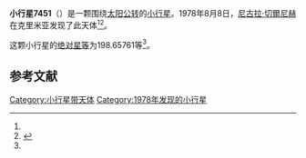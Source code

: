 {{Infobox planet
| bgcolour = #FFFFC0
| name = 7451 Verbitskaya
| symbol = 
| image = 
| caption = 
| discovery = yes
| discovery_ref = 
| discoverer = [[尼古拉·切爾尼赫|尼古拉·切爾尼赫]]
| discovery_site = [[克里米亚|克里米亚]] 
| discovered = 1978年8月8日
| designations = yes
| mp_name = 
| named_after = 
| alt_names = 1978 PU2/ 1992 PG
| mp_category = [[主带小行星|主带小行星]]
| orbit_ref = <ref name="a">[http://ssd.jpl.nasa.gov/sbdb.cgi?sstr=7451 7451 Verbitskaya] {{Wayback|url=http://ssd.jpl.nasa.gov/sbdb.cgi?sstr=7451 |date=20210901053846 }}，小行星數據庫瀏覽器（JPL Small-Body Database Browser）－[[美国国家航空航天局|美国国家航空航天局]]喷气推进实验室</ref>
| epoch = 2456400.5 (2013年4月18日更新)
| aphelion = {{convert|3.2878527|AU|km|3|abbr=on|lk=out}}
| perihelion = {{convert|2.3284879|AU|km|3|abbr=on}}
| semimajor = {{convert|2.8081703|AU|km|3|abbr=on}}
| eccentricity = 0.1708167
| period = 1718.832682 [[日|日]]<br />4.71[[儒略年|儒略年]]
| avg_speed = 
| inclination = 10.30205
| asc_node = 147.08239
| mean_anomaly = 
| arg_peri = 198.65761
| satellites = 
| physical_characteristics = yes
| dimensions = 
| mass = 
| density = 
| surface_grav = 
| escape_velocity = 
| sidereal_day = 
| axial_tilt = 
| pole_ecliptic_lat = 
| pole_ecliptic_lon = 
| albedo = 
| temperatures= 
| temp_name1 = 
| mean_temp_1 = 
| max_temp_1 = 
| temp_name2 = 
| max_temp_2 = 
| spectral_type = 
| abs_magnitude = 198.65761
}}

'''小行星7451'''（{{lang-en|7451 Verbitskaya}}）是一颗围绕[[太阳|太阳]][[公转|公转]]的[[小行星|小行星]]。1978年8月8日，[[尼古拉·切爾尼赫|尼古拉·切爾尼赫]]在克里米亚发现了此天体<ref name="a" /><ref>{{cite news|title=小行星列表|url=http://cfa-www.harvard.edu/iau/lists/NumberedMPs.txt|accessdate=2013-07-08|newspaper=哈佛大学|archive-date=2008-05-17|archive-url=https://web.archive.org/web/20080517010638/http://cfa-www.harvard.edu/iau/lists/NumberedMPs.txt|dead-url=no}}</ref>。

这颗小行星的[[绝对星等|绝对星等]]为198.65761等<ref name="a" />。

==参考文献==
{{reflist}}
{{Minor Planet Number|[[小行星7450|小行星7450]]|[[小行星7452|小行星7452]]}}

{{小天体}}

[[Category:小行星带天体|Category:小行星带天体]]
[[Category:1978年发现的小行星|Category:1978年发现的小行星]]

{{asteroid-stub}}